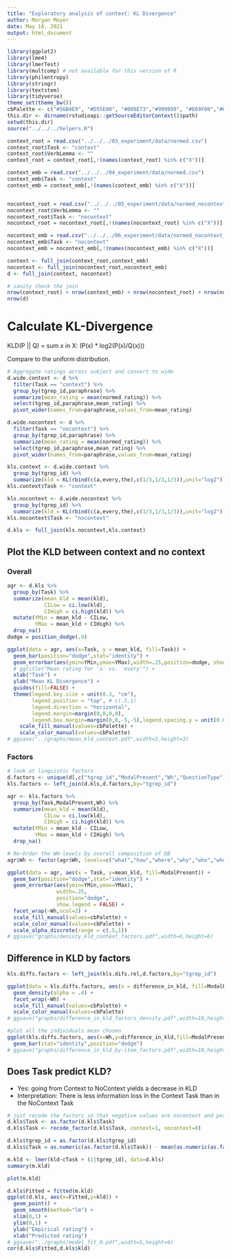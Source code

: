 ```yaml
---
title: "Exploratory analysis of context: KL Divergence"
author: Morgan Moyer
date: May 18, 2021
output: html_document
---
```


```r
library(ggplot2)
library(lme4)
library(lmerTest)
library(multcomp) # not available for this version of R
library(philentropy)
library(stringr)
library(textstem)
library(tidyverse)
theme_set(theme_bw())
cbPalette <- c("#56B4E9", "#D55E00", "#009E73","#999999", "#E69F00","#009E73","#56B4E9", "#D55E00", "#009E73","#999999", "#E69F00","#009E73","#56B4E9", "#D55E00", "#009E73","#999999", "#E69F00","#009E73","#56B4E9", "#D55E00", "#009E73","#999999", "#E69F00","#009E73")
this.dir <- dirname(rstudioapi::getSourceEditorContext()$path)
setwd(this.dir)
source("../../../helpers.R")
```


```r
context_root = read.csv("../../../03_experiment/data/normed.csv") 
context_root$Task <- "context"
context_root$VerbLemma <- ""
context_root = context_root[,!(names(context_root) %in% c("X"))]

context_emb = read.csv("../../../04_experiment/data/normed.csv") 
context_emb$Task <- "context"
context_emb = context_emb[,!(names(context_emb) %in% c("X"))]


nocontext_root = read.csv("../../../05_experiment/data/normed_nocontext_root.csv")
nocontext_root$VerbLemma <- ""
nocontext_root$Task <- "nocontext"
nocontext_root = nocontext_root[,!(names(nocontext_root) %in% c("X"))]

nocontext_emb = read.csv("../../../06_experiment/data/normed_nocontext_embedded.csv")
nocontext_emb$Task <- "nocontext"
nocontext_emb = nocontext_emb[,!(names(nocontext_emb) %in% c("X"))]
```

```r
context <- full_join(context_root,context_emb)
nocontext <- full_join(nocontext_root,nocontext_emb)
d <- full_join(context, nocontext)

# sanity check the join
nrow(context_root) + nrow(context_emb) + nrow(nocontext_root) + nrow(nocontext_emb)
nrow(d)
```

# Calculate KL-Divergence

KLD(P || Q) = sum x in X: (P(x) * log2(P(x)/Q(x)))

Compare to the uniform distribution.

```r
# Aggregate ratings across subject and convert to wide
d.wide.context <- d %>%
  filter(Task == "context") %>%
  group_by(tgrep_id,paraphrase) %>%
  summarize(mean_rating = mean(normed_rating)) %>%
  select(tgrep_id,paraphrase,mean_rating) %>%
  pivot_wider(names_from=paraphrase,values_from=mean_rating)

d.wide.nocontext <- d %>%
  filter(Task == "nocontext") %>%
  group_by(tgrep_id,paraphrase) %>%
  summarize(mean_rating = mean(normed_rating)) %>%
  select(tgrep_id,paraphrase,mean_rating) %>%
  pivot_wider(names_from=paraphrase,values_from=mean_rating)
```


```r
kls.context <- d.wide.context %>%
  group_by(tgrep_id) %>%
  summarize(kld = KL(rbind(c(a,every,the),c(1/3,1/3,1/3)),unit="log2"))
kls.context$Task <- "context"

kls.nocontext <- d.wide.nocontext %>%
  group_by(tgrep_id) %>%
  summarize(kld = KL(rbind(c(a,every,the),c(1/3,1/3,1/3)),unit="log2"))
kls.nocontext$Task <- "nocontext"
```

```r
d.kls <- full_join(kls.nocontext,kls.context)
```


## Plot the KLD between context and no context

### Overall
```r
agr <- d.kls %>% 
  group_by(Task) %>% 
  summarize(mean_kld = mean(kld), 
            CILow = ci.low(kld), 
            CIHigh = ci.high(kld)) %>%
  mutate(YMin = mean_kld - CILow, 
         YMax = mean_kld + CIHigh) %>%
  drop_na()
dodge = position_dodge(.9)
```

```r
ggplot(data = agr, aes(x=Task, y = mean_kld, fill=Task)) +
  geom_bar(position="dodge",stat="identity") +
  geom_errorbar(aes(ymin=YMin,ymax=YMax),width=.25,position=dodge, show.legend = FALSE) +
  # ggtitle("Mean rating for 'a' vs. 'every'") +
  xlab("Task") +
  ylab("Mean KL Divergence") +
  guides(fill=FALSE) +
  theme(legend.key.size = unit(0.3, "cm"),
        legend.position = "top", # c(.5,1)
        legend.direction = "horizontal",
        legend.margin=margin(0,0,0,0),
        legend.box.margin=margin(0,0,-5,-5),legend.spacing.y = unit(0.001, 'cm')) +
    scale_fill_manual(values=cbPalette) +
    scale_color_manual(values=cbPalette)
# ggsave("../graphs/mean_kld_context.pdf",width=3,height=3)
```


### Factors

```r
# look at linguistic factors
d.factors <- unique(d[,c("tgrep_id","ModalPresent","Wh","QuestionType")])
kls.factors <- left_join(d.kls,d.factors,by="tgrep_id")
```

```r
agr <- kls.factors %>% 
  group_by(Task,ModalPresent,Wh) %>% 
  summarize(mean_kld = mean(kld), 
            CILow = ci.low(kld), 
            CIHigh = ci.high(kld)) %>%
  mutate(YMin = mean_kld - CILow, 
         YMax = mean_kld + CIHigh) %>%
  drop_na()

# Re-Order the WH-levels by overall composition of DB
agr$Wh <- factor(agr$Wh, levels=c("what","how","where","why","who","when"))

ggplot(data = agr, aes(x = Task, y=mean_kld, fill=ModalPresent)) +
  geom_bar(position="dodge",stat="identity") +
  geom_errorbar(aes(ymin=YMin,ymax=YMax),
                width=.25,
                position="dodge", 
                show.legend = FALSE) +
  facet_wrap(~Wh,ncol=2) +
  scale_fill_manual(values=cbPalette) +
  scale_color_manual(values=cbPalette) +
  scale_alpha_discrete(range = c(.5,1))
# ggsave("graphs/denisty_kld_context_factors.pdf",width=6,height=6)
```


## Difference in KLD by factors
```r
kls.diffs.factors <- left_join(kls.difs.rel,d.factors,by="tgrep_id")

ggplot(data = kls.diffs.factors, aes(x = difference_in_kld, fill=ModalPresent)) +
  geom_density(alpha = .4) +
  facet_wrap(~Wh) +
  scale_fill_manual(values=cbPalette) +
  scale_color_manual(values=cbPalette)
# ggsave("graphs/difference_in_kld_factors_density.pdf",width=10,height=8)

#plot all the individuals mean chosen
ggplot(kls.diffs.factors, aes(x=Wh,y=difference_in_kld,fill=ModalPresent)) +
  geom_bar(stat="identity",position="dodge")
# ggsave("graphs/difference_in_kld_by-item_factors.pdf",width=10,height=8)

```


## Does Task predict KLD?

- Yes: going from Context to NoContext yields a decrease in KLD
- Interpretation: There is less information loss in the Context Task than in the NoContext Task
```r
# just recode the factors so that negative values are nocontext and positive values are context
d.kls$Task <- as.factor(d.kls$Task)
d.kls$Task <- recode_factor(d.kls$Task, context=1, nocontext=0)

d.kls$tgrep_id = as.factor(d.kls$tgrep_id)
d.kls$cTask = as.numeric(as.factor(d.kls$Task)) - mean(as.numeric(as.factor(d.kls$Task)))

m.kld <- lmer(kld~cTask + (1|tgrep_id), data=d.kls)
summary(m.kld)

plot(m.kld)
```

```r

d.kls$Fitted = fitted(m.kld)
ggplot(d.kls, aes(x=Fitted,y=kld)) +
  geom_point() +
  geom_smooth(method="lm") +
  xlim(0,1) +
  ylim(0,1) +
  ylab("Empirical rating") +
  xlab("Predicted rating")
# ggsave("../graphs/model_fit_0.pdf",width=5,height=4)
cor(d.kls$Fitted,d.kls$kld)
```



